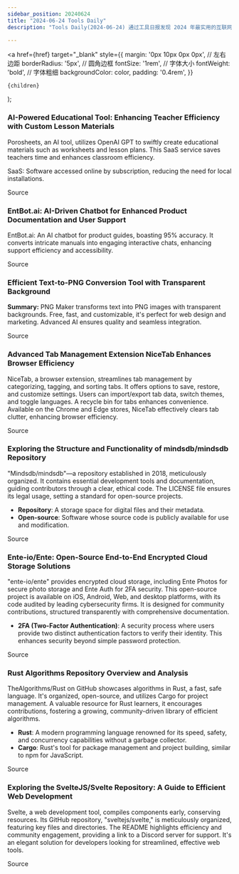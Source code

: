 ```yaml
---
sidebar_position: 20240624
title: "2024-06-24 Tools Daily"
description: "Tools Daily(2024-06-24) 通过工具日报发现 2024 年最实用的互联网软件、AI工具和产品！"

---
```



  <a
    href={href}
    target="_blank"
    style={{
      margin: '0px 10px 0px 0px', // 左右边距
      borderRadius: '5px', // 圆角边框
      fontSize: '1rem', // 字体大小
      fontWeight: 'bold', // 字体粗细
      backgroundColor: color,
      padding: '0.4rem',
    }}
  >
    {children}
  </a>
);

### AI-Powered Educational Tool: Enhancing Teacher Efficiency with Custom Lesson Materials

Porosheets, an AI tool, utilizes OpenAI GPT to swiftly create educational materials such as worksheets and lesson plans. This SaaS service saves teachers time and enhances classroom efficiency.

SaaS: Software accessed online by subscription, reducing the need for local installations.

<Link href="https://www.producthunt.com/posts/porosheets" color="#B0C4DE">Source</Link>

### EntBot.ai: AI-Driven Chatbot for Enhanced Product Documentation and User Support

EntBot.ai: An AI chatbot for product guides, boasting 95% accuracy. It converts intricate manuals into engaging interactive chats, enhancing support efficiency and accessibility.

<Link href="https://github.com/ruanyf/weekly/issues/4694" color="#B0C4DE">Source</Link>

### Efficient Text-to-PNG Conversion Tool with Transparent Background

**Summary:**
PNG Maker transforms text into PNG images with transparent backgrounds. Free, fast, and customizable, it's perfect for web design and marketing. Advanced AI ensures quality and seamless integration.

<Link href="https://github.com/ruanyf/weekly/issues/4692" color="#B0C4DE">Source</Link>

### Advanced Tab Management Extension NiceTab Enhances Browser Efficiency

NiceTab, a browser extension, streamlines tab management by categorizing, tagging, and sorting tabs. It offers options to save, restore, and customize settings. Users can import/export tab data, switch themes, and toggle languages. A recycle bin for tabs enhances convenience. Available on the Chrome and Edge stores, NiceTab effectively clears tab clutter, enhancing browser efficiency.

<Link href="https://github.com/ruanyf/weekly/issues/4693" color="#B0C4DE">Source</Link>

### Exploring the Structure and Functionality of mindsdb/mindsdb Repository

"Mindsdb/mindsdb"—a repository established in 2018, meticulously organized. It contains essential development tools and documentation, guiding contributors through a clear, ethical code. The LICENSE file ensures its legal usage, setting a standard for open-source projects.

- **Repository**: A storage space for digital files and their metadata.
- **Open-source**: Software whose source code is publicly available for use and modification.

<Link href="https://github.com/mindsdb/mindsdb" color="#B0C4DE">Source</Link>

### Ente-io/Ente: Open-Source End-to-End Encrypted Cloud Storage Solutions

"ente-io/ente" provides encrypted cloud storage, including Ente Photos for secure photo storage and Ente Auth for 2FA security. This open-source project is available on iOS, Android, Web, and desktop platforms, with its code audited by leading cybersecurity firms. It is designed for community contributions, structured transparently with comprehensive documentation.

* **2FA (Two-Factor Authentication)**: A security process where users provide two distinct authentication factors to verify their identity. This enhances security beyond simple password protection.

<Link href="https://github.com/ente-io/ente" color="#B0C4DE">Source</Link>

### Rust Algorithms Repository Overview and Analysis

TheAlgorithms/Rust on GitHub showcases algorithms in Rust, a fast, safe language. It's organized, open-source, and utilizes Cargo for project management. A valuable resource for Rust learners, it encourages contributions, fostering a growing, community-driven library of efficient algorithms.

* **Rust**: A modern programming language renowned for its speed, safety, and concurrency capabilities without a garbage collector.
* **Cargo**: Rust's tool for package management and project building, similar to npm for JavaScript.

<Link href="https://github.com/TheAlgorithms/Rust" color="#B0C4DE">Source</Link>

### Exploring the SvelteJS/Svelte Repository: A Guide to Efficient Web Development

Svelte, a web development tool, compiles components early, conserving resources. Its GitHub repository, "sveltejs/svelte," is meticulously organized, featuring key files and directories. The README highlights efficiency and community engagement, providing a link to a Discord server for support. It's an elegant solution for developers looking for streamlined, effective web tools.

<Link href="https://github.com/sveltejs/svelte" color="#B0C4DE">Source</Link>

